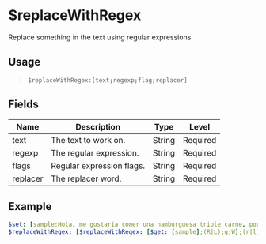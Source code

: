 # $replaceWithRegex
Replace something in the text using regular expressions.

## Usage
> `$replaceWithRegex:[text;regexp;flag;replacer]`

## Fields
| Name     | Description               | Type   | Level    |
| -------- | ------------------------- | ------ | -------- |
| text     | The text to work on.      | String | Required |
| regexp   | The regular expression.   | String | Required |
| flags    | Regular expression flags. | String | Required |
| replacer | The replacer word.        | String | Required |

## Example
```yaml
$set: [sample;Hola, me gustaría comer una hamburguesa triple carne, porfavor. uwu]
$replaceWithRegex: [$replaceWithRegex: [$get: [sample];(R|L);g;W];(r|l);g;w] # Howa, me gustawía comew una hambuwguesa twiple cawne powfavow. uwu
```
